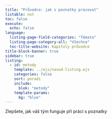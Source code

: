 ```yaml
---
title: "Průvodce: jak s poznatky pracovat"
listable: not
toc: false
execute:
  echo: false
language: 
  listing-page-field-categories: "Témata"
  listing-page-category-all: "Všechna"
  toc-title-website: Kapitoly průvodce
title-block-banner: true
sidebar: true
listing:
  - id: metody
    template: ../ejs/navod-listing.ejs
    categories: false
    sort: poradi
    include: 
      blok: "metody"
    template-params:
      bg: "blue"
---
```


Zlepšete, jak váš tým funguje při práci s poznatky

<br />

::: {#rizeni}
:::


